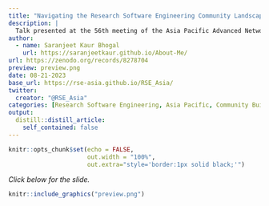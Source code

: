 ```yaml
---
title: "Navigating the Research Software Engineering Community Landscape in Asia"
description: |
  Talk presented at the 56th meeting of the Asia Pacific Advanced Network (APAN56) during 21-25 August 2023 at Colombo, Sri Lanka.
author:
  - name: Saranjeet Kaur Bhogal
    url: https://saranjeetkaur.github.io/About-Me/
url: https://zenodo.org/records/8278704
preview: preview.png
date: 08-21-2023
base_url: https://rse-asia.github.io/RSE_Asia/
twitter:
  creator: "@RSE_Asia"
categories: [Research Software Engineering, Asia Pacific, Community Building, Open Science, National Research and Education Network]
output:
  distill::distill_article:
    self_contained: false
---
```

  
  
```r
knitr::opts_chunk$set(echo = FALSE,
                      out.width = "100%",
                      out.extra="style='border:1px solid black;'")
```

*Click below for the slide.*
  
<a href="`r rmarkdown::metadata$url`">
```r
knitr::include_graphics("preview.png")
```
</a>
